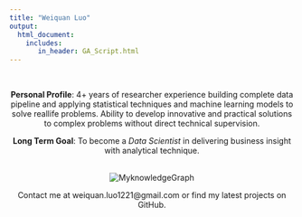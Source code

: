 ```yaml
---
title: "Weiquan Luo"
output: 
  html_document:
    includes:
       in_header: GA_Script.html
---
```




<style type="text/css">

h1.title {
  font-size: 38px;
  color: DarkRed;
  text-align: center;
}

</style>


<br />


<center>

**Personal Profile**: 4+ years of researcher experience building complete data pipeline and applying statistical techniques and machine learning models to solve reallife problems. Ability to develop innovative and practical solutions to complex problems without direct technical supervision. 

**Long Term Goal**: To become a *Data Scientist* in delivering business insight with analytical technique. 

<br />
![MyknowledgeGraph](img/My knowledge Graph.png)
<br />

Contact me at weiquan.luo1221@gmail.com or find my latest projects on GitHub.
</center>


